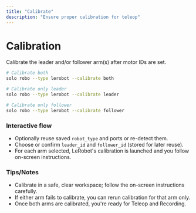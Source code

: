 ```yaml
---
title: "Calibrate"
description: "Ensure proper calibration for teleop"
---
```


# Calibration

Calibrate the leader and/or follower arm(s) after motor IDs are set.

```bash
# Calibrate both
solo robo --type lerobot --calibrate both

# Calibrate only leader
solo robo --type lerobot --calibrate leader

# Calibrate only follower
solo robo --type lerobot --calibrate follower
```

### Interactive flow
- Optionally reuse saved `robot_type` and ports or re-detect them.
- Choose or confirm `leader_id` and `follower_id` (stored for later reuse).
- For each arm selected, LeRobot's calibration is launched and you follow on-screen instructions.

### Tips/Notes
- Calibrate in a safe, clear workspace; follow the on-screen instructions carefully.
- If either arm fails to calibrate, you can rerun calibration for that arm only.
- Once both arms are calibrated, you're ready for Teleop and Recording.


